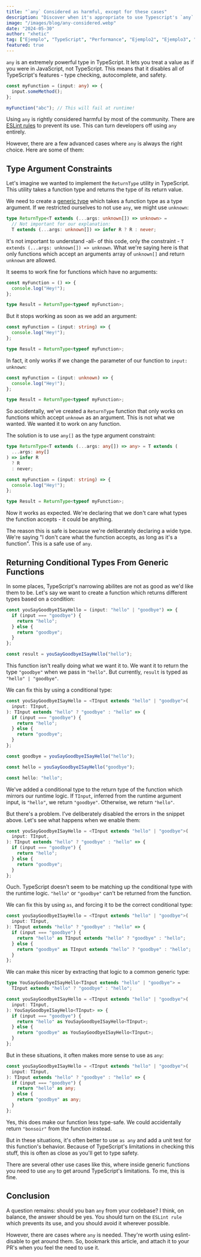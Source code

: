 ```yaml
---
title: "`any` Considered as harmful, except for these cases"
description: "Discover when it's appropriate to use Typescript's `any` type despite its risks. Learn about legitimate cases where `any` is necessary"
image: "/images/blog/any-considered.webp"
date: "2024-05-30"
author: "xhetic"
tag: ["Ejemplo", "TypeScript", "Performance", "Ejemplo2", "Ejemplo3", "EjemploA", "EjemploB", "EjemploC",]
featured: true
---
```


`any` is an extremely powerful type in TypeScript. It lets you treat a value as if you were in JavaScript, not TypeScript. This means that it disables all of TypeScript's features - type checking, autocomplete, and safety.

```ts
const myFunction = (input: any) => {
  input.someMethod();
};

myFunction("abc"); // This will fail at runtime!
```

Using `any` is rightly considered harmful by most of the community. There are [ESLint rules](https://typescript-eslint.io/rules/no-explicit-any/) to prevent its use. This can turn developers off using `any` entirely.

However, there are a few advanced cases where `any` is always the right choice. Here are some of them:

## Type Argument Constraints

Let's imagine we wanted to implement the `ReturnType` utility in TypeScript. This utility takes a function type and returns the type of its return value.

We need to create a [generic type](https://www.totaltypescript.com/no-such-thing-as-a-generic#generic-types) which takes a function type as a type argument. If we restricted ourselves to not use `any`, we might use `unknown`:

```ts
type ReturnType<T extends (...args: unknown[]) => unknown> =
  // Not important for our explanation:
  T extends (...args: unknown[]) => infer R ? R : never;
```

It's not important to understand -all- of this code, only the constraint - `T extends (...args: unknown[]) => unknown`. What we're saying here is that only functions which accept an arguments array of `unknown[]` and return `unknown` are allowed.

It seems to work fine for functions which have no arguments:

```ts
const myFunction = () => {
  console.log("Hey!");
};

type Result = ReturnType<typeof myFunction>;
```

But it stops working as soon as we add an argument:

```ts
const myFunction = (input: string) => {
  console.log("Hey!");
};

type Result = ReturnType<typeof myFunction>;
```

In fact, it only works if we change the parameter of our function to `input: unknown`:

```ts
const myFunction = (input: unknown) => {
  console.log("Hey!");
};

type Result = ReturnType<typeof myFunction>;
```

So accidentally, we've created a `ReturnType` function that only works on functions which accept `unknown` as an argument. This is not what we wanted. We wanted it to work on any function.

The solution is to use `any[]` as the type argument constraint:

```ts
type ReturnType<T extends (...args: any[]) => any> = T extends (
  ...args: any[]
) => infer R
  ? R
  : never;

const myFunction = (input: string) => {
  console.log("Hey!");
};

type Result = ReturnType<typeof myFunction>;
```

Now it works as expected. We're declaring that we don't care what types the function accepts - it could be anything.

The reason this is safe is because we're deliberately declaring a wide type. We're saying "I don't care what the function accepts, as long as it's a function". This is a safe use of `any`.

## Returning Conditional Types From Generic Functions

In some places, TypeScript's narrowing abilites are not as good as we'd like them to be. Let's say we want to create a function which returns different types based on a condition:

```ts
const youSayGoodbyeISayHello = (input: "hello" | "goodbye") => {
  if (input === "goodbye") {
    return "hello";
  } else {
    return "goodbye";
  }
};

const result = youSayGoodbyeISayHello("hello");
```

This function isn't really doing what we want it to. We want it to return the type `"goodbye"` when we pass in `"hello"`. But currently, `result` is typed as `"hello" | "goodbye"`.

We can fix this by using a conditional type:

```ts
const youSayGoodbyeISayHello = <TInput extends "hello" | "goodbye">(
  input: TInput,
): TInput extends "hello" ? "goodbye" : "hello" => {
  if (input === "goodbye") {
    return "hello";
  } else {
    return "goodbye";
  }
};

const goodbye = youSayGoodbyeISayHello("hello");

const hello = youSayGoodbyeISayHello("goodbye");

const hello: "hello";
```

We've added a conditional type to the return type of the function which mirrors our runtime logic. If `TInput`, inferred from the runtime argument input, is `"hello"`, we return `"goodbye"`. Otherwise, we return `"hello"`.

But there's a problem. I've deliberately disabled the errors in the snippet above. Let's see what happens when we enable them:

```ts
const youSayGoodbyeISayHello = <TInput extends "hello" | "goodbye">(
  input: TInput,
): TInput extends "hello" ? "goodbye" : "hello" => {
  if (input === "goodbye") {
    return "hello";
  } else {
    return "goodbye";
  }
};
```

Ouch. TypeScript doesn't seem to be matching up the conditional type with the runtime logic. `"hello"` or `"goodbye"` can't be returned from the function.

We can fix this by using `as`, and forcing it to be the correct conditional type:

```ts
const youSayGoodbyeISayHello = <TInput extends "hello" | "goodbye">(
  input: TInput,
): TInput extends "hello" ? "goodbye" : "hello" => {
  if (input === "goodbye") {
    return "hello" as TInput extends "hello" ? "goodbye" : "hello";
  } else {
    return "goodbye" as TInput extends "hello" ? "goodbye" : "hello";
  }
};
```

We can make this nicer by extracting that logic to a common generic type:

```ts
type YouSayGoodbyeISayHello<TInput extends "hello" | "goodbye"> =
  TInput extends "hello" ? "goodbye" : "hello";

const youSayGoodbyeISayHello = <TInput extends "hello" | "goodbye">(
  input: TInput,
): YouSayGoodbyeISayHello<TInput> => {
  if (input === "goodbye") {
    return "hello" as YouSayGoodbyeISayHello<TInput>;
  } else {
    return "goodbye" as YouSayGoodbyeISayHello<TInput>;
  }
};
```

But in these situations, it often makes more sense to use as `any`:

```ts
const youSayGoodbyeISayHello = <TInput extends "hello" | "goodbye">(
  input: TInput,
): TInput extends "hello" ? "goodbye" : "hello" => {
  if (input === "goodbye") {
    return "hello" as any;
  } else {
    return "goodbye" as any;
  }
};
```

Yes, this does make our function less type-safe. We could accidentally return `"bonsoir"` from the function instead.

But in these situations, it's often better to use `as any` and add a unit test for this function's behavior. Because of TypeScript's limitations in checking this stuff, this is often as close as you'll get to type safety.

There are several other use cases like this, where inside generic functions you need to use `any` to get around TypeScript's limitations. To me, this is fine.

## Conclusion

A question remains: should you ban `any` from your codebase? I think, on balance, the answer should be yes. You should turn on the `ESLint rule` which prevents its use, and you should avoid it wherever possible.

However, there are cases where `any` is needed. They're worth using eslint-disable to get around them. So, bookmark this article, and attach it to your PR's when you feel the need to use it.
